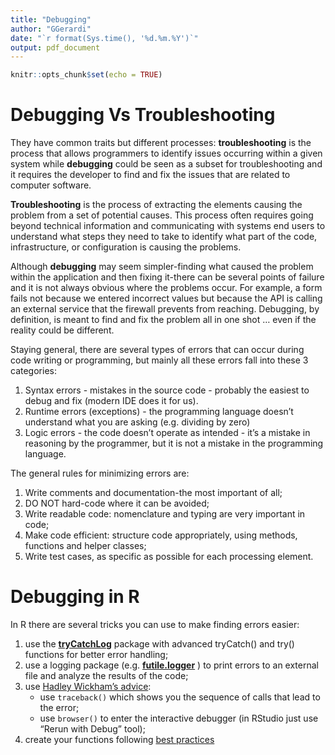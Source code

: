 ---
title: "Debugging"
author: "GGerardi"
date: "`r format(Sys.time(), '%d.%m.%Y')`"
output: pdf_document
---

```{r setup, include=FALSE}
knitr::opts_chunk$set(echo = TRUE)
```

# Debugging Vs Troubleshooting

They have common traits but different processes: __troubleshooting__ is the process that allows programmers to identify issues occurring within a given system while __debugging__ could be seen as a subset for troubleshooting and it requires the developer to find and fix the issues that are related to computer software. 

__Troubleshooting__ is the process of extracting the elements causing the problem from a set of potential causes. This process often requires going beyond technical information and communicating with systems end users to understand what steps they need to take to identify what part of the code, infrastructure, or configuration is causing the problems.

Although __debugging__ may seem simpler-finding what caused the problem within the application and then fixing it-there can be several points of failure and it is not always obvious where the problems occur. For example, a form fails not because we entered incorrect values but because the API is calling an external service that the firewall prevents from reaching. Debugging, by definition, is meant to find and fix the problem all in one shot ... even if the reality could be different.

Staying general, there are several types of errors that can occur during code writing or programming, but mainly all these errors fall into these 3 categories:

 1. Syntax errors - mistakes in the source code - probably the easiest to debug and fix (modern IDE does it for us).
 2. Runtime errors (exceptions) - the programming language doesn’t understand what you are asking (e.g. dividing by zero)
 3. Logic errors - the code doesn’t operate as intended - it's a mistake in reasoning by the programmer, but it is not a mistake in the programming language.

The general rules for minimizing errors are:

  1. Write comments and documentation-the most important of all;
  2. DO NOT hard-code where it can be avoided;
  3. Write readable code: nomenclature and typing are very important in code;
  4. Make code efficient: structure code appropriately, using methods, functions and helper classes;
  5. Write test cases, as specific as possible for each processing element.

# Debugging in R

In R there are several tricks you can use to make finding errors easier:

  1. use the [__tryCatchLog__](https://cran.r-project.org/web/packages/tryCatchLog/vignettes/tryCatchLog-intro.html) package with advanced tryCatch() and try() functions for better error handling;
  2. use a logging package (e.g. [__futile.logger__](https://cran.r-project.org/web/packages/futile.logger/index.html) ) to print errors to an external file and analyze the results of the code;
  3. use [Hadley Wickham's advice](https://adv-r.hadley.nz/debugging.html):
      * use `traceback()` which shows you the sequence of calls that lead to the error;
      * use `browser()` to enter the interactive debugger (in RStudio just use "Rerun with Debug" tool);
  4. create your functions following [best practices](https://bookdown.org/content/d1e53ac9-28ce-472f-bc2c-f499f18264a3/func.html)
